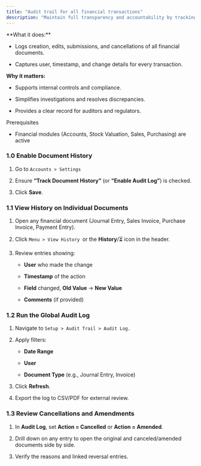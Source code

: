 ```yaml
---
title: "Audit trail for all financial transactions"
description: "Maintain full transparency and accountability by tracking every change to your financial data. The CGIC App’s audit trail features let you view who did what, when, and why—across journal entries, invoices, payments, and more."
---
```


<Accordion title="Overview">
  **What it does:**  

  - Logs creation, edits, submissions, and cancellations of all financial documents.  

  - Captures user, timestamp, and change details for every transaction.

  **Why it matters:**  

  - Supports internal controls and compliance.  

  - Simplifies investigations and resolves discrepancies.  

  - Provides a clear record for auditors and regulators.
</Accordion>

<Info>
  Prerequisites

  - Financial modules (Accounts, Stock Valuation, Sales, Purchasing) are active  
</Info>

### 1.0 Enable Document History

1. Go to `Accounts > Settings` 

2. Ensure **“Track Document History”** (or **“Enable Audit Log”**) is checked.  

3. Click **Save**.

### 1.1 View History on Individual Documents

1. Open any financial document (Journal Entry, Sales Invoice, Purchase Invoice, Payment Entry).  

2. Click `Menu > View History `or the **History**/⏳ icon in the header.  

3. Review entries showing:  

   - **User** who made the change  

   - **Timestamp** of the action  

   - **Field** changed, **Old Value** → **New Value**  

   - **Comments** (if provided)

### 1.2 Run the Global Audit Log

1. Navigate to `Setup > Audit Trail > Audit Log.`  

2. Apply filters:  

   - **Date Range**  

   - **User**  

   - **Document Type** (e.g., Journal Entry, Invoice)  

3. Click **Refresh**.  

4. Export the log to CSV/PDF for external review.

### 1.3 Review Cancellations and Amendments

1. In **Audit Log**, set **Action = Cancelled** or **Action = Amended**.  

2. Drill down on any entry to open the original and canceled/amended documents side by side.  

3. Verify the reasons and linked reversal entries.